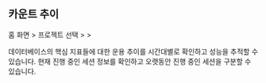 ## 카운트 추이

홈 화면 &gt; 프로젝트 선택 &gt; <Cmdname sid="side_analysis" className="uitext" /> &gt; <Cmdname sid="side_dbTrend" className="uitext" />

데이터베이스의 핵심 지표들에 대한 운용 추이를 시간대별로 확인하고 성능을 추적할 수 있습니다. 현재 진행 중인 세션 정보를 확인하고 오랫동안 진행 중인 세션을 구분할 수 있습니다.

<ProdImg img='db-count-trend.png' desc='카운트 추이' />